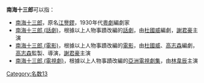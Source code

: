 '''南海十三郎'''可以指：
* [[南海十三郎|南海十三郎]]，原名[[江譽鏐|江譽鏐]]，1930年代[[粵劇|粵劇]]編劇家
* [[南海十三郎_(話劇)|南海十三郎 (話劇)]]，根據以上人物事蹟改編的[[話劇|話劇]]，由[[杜國威|杜國威]]編劇，[[謝君豪|謝君豪]]主演
* [[南海十三郎_(電影)|南海十三郎 (電影)]]，根據以上人物事蹟改編的[[電影|電影]]，由[[杜國威|杜國威]]、[[高志森|高志森]]編劇，[[高志森|高志森]]監製、導演，[[謝君豪|謝君豪]]主演
* [[南海十三郎_(電視劇)|南海十三郎 (電視劇)]]，根據以上人物事蹟改編的[[亞洲電視|亞洲電視]][[劇集|劇集]]，由[[林韋辰|林韋辰]]主演

{{disambig|Cat=五字消歧义}}
[[Category:名数13|Category:名数13]]